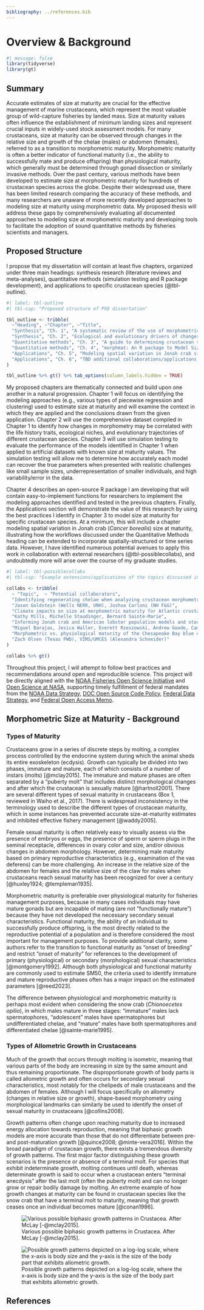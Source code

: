 ```yaml
---
bibliography: ../references.bib
---
```


# Overview & Background

```r
#| message: false
library(tidyverse)
library(gt)
```

## Summary

Accurate estimates of size at maturity are crucial for the effective management of marine crustaceans, which represent the most valuable group of wild-capture fisheries by landed mass. Size at maturity values often influence the establishment of minimum landing sizes and represent crucial inputs in widely-used stock assessment models. For many crustaceans, size at maturity can be observed through changes in the relative size and growth of the chelae (males) or abdomen (females), referred to as a transition to morphometric maturity. Morphometric maturity is often a better indicator of functional maturity (i.e., the ability to successfully mate and produce offspring) than physiological maturity, which generally must be determined through gonad dissection or similarly invasive methods. Over the past century, various methods have been developed to estimate size at morphometric maturity for hundreds of crustacean species across the globe. Despite their widespread use, there has been limited research comparing the accuracy of these methods, and many researchers are unaware of more recently developed approaches to modeling size at maturity using morphometric data. My proposed thesis will address these gaps by comprehensively evaluating all documented approaches to modeling size at morphometric maturity and developing tools to facilitate the adoption of sound quantitative methods by fisheries scientists and managers.

## Proposed Structure

I propose that my dissertation will contain at least five chapters, organized under three main headings: synthesis research (literature reviews and meta-analyses), quantitative methods (simulation testing and R package development), and applications to specific crustacean species (@tbl-outline).

```r
#| label: tbl-outline
#| tbl-cap: "Proposed structure of PhD dissertation"

tbl_outline <- tribble(
  ~"Heading", ~"Chapter", ~"Title",
  "Synthesis", "Ch. 1", "A systematic review of the use of morphometric data to determine crustacean size at maturity",
  "Synthesis", "Ch. 2", "Ecological and evolutionary drivers of changes in crab (Brachyura) allometry at maturity",
  "Quantitative methods", "Ch. 3", "A guide to determining crustacean size at maturity from morphometric data (simulation testing)",
  "Quantitative methods", "Ch. 4", "morphmat: An R package to Model Size at Maturity Using Morphometric Data",
  "Applications", "Ch. 5", "Modeling spatial variation in Jonah crab size at maturity",
  "Applications", "Ch. 6", "TBD additional collaborations/applications. May be research output from PhD but not formally included in dissertation"
)

tbl_outline %>% gt() %>% tab_options(column_labels.hidden = TRUE)
```

My proposed chapters are thematically connected and build upon one another in a natural progression. Chapter 1 will focus on identifying the modeling approaches (e.g., various types of piecewise regression and clustering) used to estimate size at maturity and will examine the context in which they are applied and the conclusions drawn from the given application. Chapter 2 will use the comprehensive dataset compiled in Chapter 1 to identify how changes in morphometry may be correlated with the life history traits, ecological niches, and evolutionary trajectories of different crustacean species. Chapter 3 will use simulation testing to evaluate the performance of the models identified in Chapter 1 when applied to artificial datasets with known size at maturity values. The simulation testing will allow me to determine how accurately each model can recover the true parameters when presented with realistic challenges like small sample sizes, underrepresentation of smaller individuals, and high variability/error in the data.

Chapter 4 describes an open-source R package I am developing that will contain easy-to-implement functions for researchers to implement the modeling approaches identified and tested in the previous chapters. Finally, the Applications section will demonstrate the value of this research by using the best practices I identify in Chapter 3 to model size at maturity for specific crustacean species. At a minimum, this will include a chapter modeling spatial variation in Jonah crab (*Cancer borealis*) size at maturity, illustrating how the workflows discussed under the Quantitative Methods heading can be extended to incorporate spatially-structured or time series data. However, I have identified numerous potential avenues to apply this work in collaboration with external researchers (@tbl-possiblecollabs), and undoubtedly more will arise over the course of my graduate studies.

```r
#| label: tbl-possiblecollabs
#| tbl-cap: "Example extensions/applications of the topics discussed in the main chapters."

collabs <- tribble(
  ~ "Topic",  ~ "Potential collaborators",
  "Identifying regenerating chelae when analyzing crustacean morphometrics",
  "Jason Goldstein (Wells NERR, UNH), Joshua Carloni (NH F&G)",
  "Climate impacts on size at morphometric maturity for Atlantic crustacean fisheries",
  "Kathy Mills, Michelle Staudinger, Bernard Sainte-Marie",
  "Informing Jonah crab and American lobster population models and stock assessments",
  "Miguel Barajas, Jesica Waller, Everett Rzeszowski, Andrew Goode, Cameron Hodgdon",
  "Morphometric vs. physiological maturity of the Chesapeake Bay blue crab",
  "Zach Olsen (Texas PWD), VIMS/UMCES (Alexandra Schneider)"
)

collabs %>% gt()
```

Throughout this project, I will attempt to follow best practices and recommendations around open and reproducible science. This project will be directly aligned with the [NOAA Fisheries Open Science Initiative](https://www.fisheries.noaa.gov/science-data/open-science-noaa-fisheries) and [Open Science at NASA](https://science.nasa.gov/open-science/), supporting timely fulfillment of federal mandates from the [NOAA Data Strategy](https://sciencecouncil.noaa.gov/wp-content/uploads/2022/08/2020-Data-Strategy.pdf), [DOC Open Source Code Policy](https://www.commerce.gov/about/policies/source-code), [Federal Data Strategy](https://strategy.data.gov/), and [Federal Open Access Memo](https://www.whitehouse.gov/wp-content/uploads/2022/08/08-2022-OSTP-Public-Access-Memo.pdf).

## Morphometric Size at Maturity - Background

### Types of Maturity

Crustaceans grow in a series of discrete steps by molting, a complex process controlled by the endocrine system during which the animal sheds its entire exoskeleton (ecdysis). Growth can typically be divided into two phases, immature and mature, each of which consists of a number of instars (molts) [@mclay2015]. The immature and mature phases are often separated by a “puberty molt” that includes distinct morphological changes and after which the crustacean is sexually mature [@hartnoll2001]. There are several different types of sexual maturity in crustaceans (Box 1, reviewed in Waiho et al., 2017). There is widespread inconsistency in the terminology used to describe the different types of crustacean maturity, which in some instances has prevented accurate size-at-maturity estimates and inhibited effective fishery management [@waddy2005].

Female sexual maturity is often relatively easy to visually assess via the presence of embryos or eggs, the presence of sperm or sperm plugs in the seminal receptacle, differences in ovary color and size, and/or obvious changes in abdomen morphology. However, determining male maturity based on primary reproductive characteristics (e.g., examination of the vas deferens) can be more challenging. An increase in the relative size of the abdomen for females and the relative size of the claw for males when crustaceans reach sexual maturity has been recognized for over a century [@huxley1924; @templeman1935].

Morphometric maturity is preferable over physiological maturity for fisheries management purposes, because in many cases individuals may have mature gonads but are incapable of mating (are not “functionally mature”) because they have not developed the necessary secondary sexual characteristics. Functional maturity, the ability of an individual to successfully produce offspring, is the most directly related to the reproductive potential of a population and is therefore considered the most important for management purposes. To provide additional clarity, some authors refer to the transition to functional maturity as “onset of breeding” and restrict “onset of maturity” for references to the development of primary (physiological) or secondary (morphological) sexual characteristics [@montgomery1992]. Although both physiological and functional maturity are commonly used to estimate SM50, the criteria used to identify immature and mature reproductive phases often has a major impact on the estimated parameters [@reed2023].

The difference between physiological and morphometric maturity is perhaps most evident when considering the snow crab (*Chionoecetes opilio*), in which males mature in three stages: “immature” males lack spermatophores, “adolescent” males have spermatophores but undifferentiated chelae, and “mature” males have both spermatophores and differentiated chelae [@sainte-marie1995].

### Types of Allometric Growth in Crustaceans

Much of the growth that occurs through molting is isometric, meaning that various parts of the body are increasing in size by the same amount and thus remaining proportionate. The disproportionate growth of body parts is called allometric growth and often occurs for secondary sexual characteristics, most notably for the chelipeds of male crustaceans and the abdomen of females. Although I will focus specifically on allometry (changes in relative size or growth), shape-based morphometry using morphological landmarks can similarly be used to identify the onset of sexual maturity in crustaceans [@collins2008].

Growth patterns often change upon reaching maturity due to increased energy allocation towards reproduction, meaning that biphasic growth models are more accurate than those that do not differentiate between pre- and post-maturation growth [@quince2008; @minte-vera2016]. Within the broad paradigm of crustacean growth, there exists a tremendous diversity of growth patterns. The first major factor distinguishing these growth scenarios is the presence or absence of a terminal molt. For species that exhibit indeterminate growth, molting continues until death, whereas determinate growth is said to occur when a crustacean enters “terminal anecdysis” after the last molt (often the puberty molt) and can no longer grow or repair bodily damage by molting. An extreme example of how growth changes at maturity can be found in crustacean species like the snow crab that have a terminal molt to maturity, meaning that growth ceases once an individual becomes mature [@conan1986].

::: {layout-ncol="2"}
![Various possible biphasic growth patterns in Crustacea. After McLay [-@mclay2015].](images/growth_phases2.jpg)

![Possible growth patterns depicted on a log-log scale, where the x-axis is body size and the y-axis is the size of the body part that exhibits allometric growth.](images/growth_phases2.png)
:::

## References {.unnumbered}
